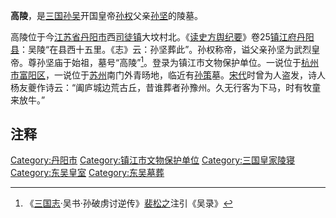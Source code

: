 '''高陵'''，是[[三国|三国]][[孙吴|孙吴]]开国皇帝[[孙权|孙权]]父亲[[孙坚|孙坚]]的陵墓。

高陵位于今[[江苏省|江苏省]][[丹阳市|丹阳市]]西[[司徒镇|司徒镇]]大坟村北。《[[读史方舆纪要|读史方舆纪要]]》卷25[[镇江府|镇江府]][[丹阳县|丹阳县]]：吴陵“在县西十五里。《志》云：孙坚葬此”。孙权称帝，谥父亲孙坚为武烈皇帝。尊孙坚庙于始祖，墓号“高陵”<ref>《[[三国志|三国志]]·吴书·孙破虏讨逆传》[[裴松之|裴松之]]注引《吴录》</ref>。登录为镇江市文物保护单位。一说位于[[杭州市|杭州市]][[富阳区|富阳区]]，一说位于[[苏州|苏州]]南门外青旸地，临近有[[孙策|孙策]]墓。[[宋代|宋代]]时曾为人盗发，诗人杨友夔作诗云：“阖庐城边荒古丘，昔谁葬者孙豫州。久无行客为下马，时有牧童来放牛。”

==注释==
<references/>
[[Category:丹阳市|Category:丹阳市]]
[[Category:镇江市文物保护单位|Category:镇江市文物保护单位]]
[[Category:三国皇家陵寝|Category:三国皇家陵寝]]
[[Category:东吴皇室|Category:东吴皇室]]
[[Category:东吴墓葬|Category:东吴墓葬]]